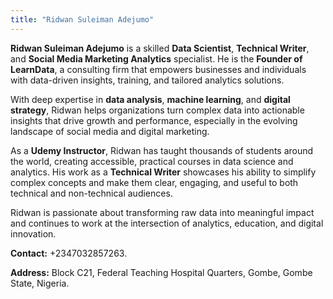 ```yaml
---
title: "Ridwan Suleiman Adejumo"
---
```


**Ridwan Suleiman Adejumo** is a skilled **Data Scientist**, **Technical Writer**, and **Social Media Marketing Analytics** specialist. He is the **Founder of LearnData**, a consulting firm that empowers businesses and individuals with data-driven insights, training, and tailored analytics solutions.

With deep expertise in **data analysis**, **machine learning**, and **digital strategy**, Ridwan helps organizations turn complex data into actionable insights that drive growth and performance, especially in the evolving landscape of social media and digital marketing.

As a **Udemy Instructor**, Ridwan has taught thousands of students around the world, creating accessible, practical courses in data science and analytics. His work as a **Technical Writer** showcases his ability to simplify complex concepts and make them clear, engaging, and useful to both technical and non-technical audiences.

Ridwan is passionate about transforming raw data into meaningful impact and continues to work at the intersection of analytics, education, and digital innovation.



**Contact:** +2347032857263.

**Address:** Block C21, Federal Teaching Hospital Quarters, Gombe, Gombe State, Nigeria. 